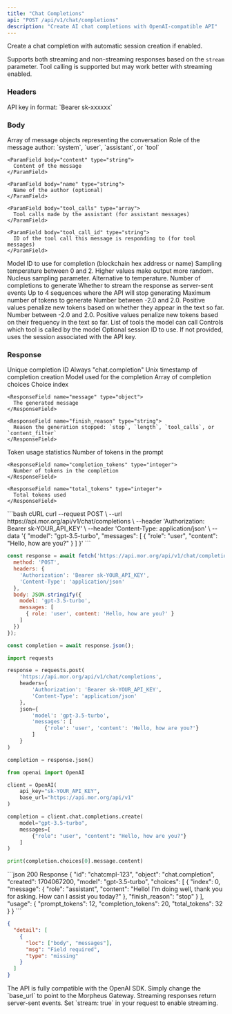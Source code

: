 ```yaml
---
title: "Chat Completions"
api: "POST /api/v1/chat/completions"
description: "Create AI chat completions with OpenAI-compatible API"
---
```


Create a chat completion with automatic session creation if enabled.

Supports both streaming and non-streaming responses based on the `stream` parameter. Tool calling is supported but may work better with streaming enabled.

### Headers

<ParamField header="Authorization" type="string" required>
  API key in format: `Bearer sk-xxxxxx`
</ParamField>

### Body

<ParamField body="messages" type="array" required>
  Array of message objects representing the conversation
  
  <Expandable title="Message Object">
    <ParamField body="role" type="string" required>
      Role of the message author: `system`, `user`, `assistant`, or `tool`
    </ParamField>
    
    <ParamField body="content" type="string">
      Content of the message
    </ParamField>
    
    <ParamField body="name" type="string">
      Name of the author (optional)
    </ParamField>
    
    <ParamField body="tool_calls" type="array">
      Tool calls made by the assistant (for assistant messages)
    </ParamField>
    
    <ParamField body="tool_call_id" type="string">
      ID of the tool call this message is responding to (for tool messages)
    </ParamField>
  </Expandable>
</ParamField>

<ParamField body="model" type="string">
  Model ID to use for completion (blockchain hex address or name)
</ParamField>

<ParamField body="temperature" type="number" default={1}>
  Sampling temperature between 0 and 2. Higher values make output more random.
</ParamField>

<ParamField body="top_p" type="number" default={1}>
  Nucleus sampling parameter. Alternative to temperature.
</ParamField>

<ParamField body="n" type="integer" default={1}>
  Number of completions to generate
</ParamField>

<ParamField body="stream" type="boolean" default={false}>
  Whether to stream the response as server-sent events
</ParamField>

<ParamField body="stop" type="string | array">
  Up to 4 sequences where the API will stop generating
</ParamField>

<ParamField body="max_tokens" type="integer">
  Maximum number of tokens to generate
</ParamField>

<ParamField body="presence_penalty" type="number" default={0}>
  Number between -2.0 and 2.0. Positive values penalize new tokens based on whether they appear in the text so far.
</ParamField>

<ParamField body="frequency_penalty" type="number" default={0}>
  Number between -2.0 and 2.0. Positive values penalize new tokens based on their frequency in the text so far.
</ParamField>

<ParamField body="tools" type="array">
  List of tools the model can call
</ParamField>

<ParamField body="tool_choice" type="string | object">
  Controls which tool is called by the model
</ParamField>

<ParamField body="session_id" type="string">
  Optional session ID to use. If not provided, uses the session associated with the API key.
</ParamField>

### Response

<ResponseField name="id" type="string">
  Unique completion ID
</ResponseField>

<ResponseField name="object" type="string">
  Always "chat.completion"
</ResponseField>

<ResponseField name="created" type="integer">
  Unix timestamp of completion creation
</ResponseField>

<ResponseField name="model" type="string">
  Model used for the completion
</ResponseField>

<ResponseField name="choices" type="array">
  Array of completion choices
  
  <Expandable title="Choice Object">
    <ResponseField name="index" type="integer">
      Choice index
    </ResponseField>
    
    <ResponseField name="message" type="object">
      The generated message
    </ResponseField>
    
    <ResponseField name="finish_reason" type="string">
      Reason the generation stopped: `stop`, `length`, `tool_calls`, or `content_filter`
    </ResponseField>
  </Expandable>
</ResponseField>

<ResponseField name="usage" type="object">
  Token usage statistics
  
  <Expandable title="Usage Object">
    <ResponseField name="prompt_tokens" type="integer">
      Number of tokens in the prompt
    </ResponseField>
    
    <ResponseField name="completion_tokens" type="integer">
      Number of tokens in the completion
    </ResponseField>
    
    <ResponseField name="total_tokens" type="integer">
      Total tokens used
    </ResponseField>
  </Expandable>
</ResponseField>

<RequestExample>
```bash cURL
curl --request POST \
  --url https://api.mor.org/api/v1/chat/completions \
  --header 'Authorization: Bearer sk-YOUR_API_KEY' \
  --header 'Content-Type: application/json' \
  --data '{
    "model": "gpt-3.5-turbo",
    "messages": [
      {
        "role": "user",
        "content": "Hello, how are you?"
      }
    ]
  }'
```

```javascript JavaScript
const response = await fetch('https://api.mor.org/api/v1/chat/completions', {
  method: 'POST',
  headers: {
    'Authorization': 'Bearer sk-YOUR_API_KEY',
    'Content-Type': 'application/json'
  },
  body: JSON.stringify({
    model: 'gpt-3.5-turbo',
    messages: [
      { role: 'user', content: 'Hello, how are you?' }
    ]
  })
});

const completion = await response.json();
```

```python Python
import requests

response = requests.post(
    'https://api.mor.org/api/v1/chat/completions',
    headers={
        'Authorization': 'Bearer sk-YOUR_API_KEY',
        'Content-Type': 'application/json'
    },
    json={
        'model': 'gpt-3.5-turbo',
        'messages': [
            {'role': 'user', 'content': 'Hello, how are you?'}
        ]
    }
)

completion = response.json()
```

```python OpenAI SDK
from openai import OpenAI

client = OpenAI(
    api_key="sk-YOUR_API_KEY",
    base_url="https://api.mor.org/api/v1"
)

completion = client.chat.completions.create(
    model="gpt-3.5-turbo",
    messages=[
        {"role": "user", "content": "Hello, how are you?"}
    ]
)

print(completion.choices[0].message.content)
```
</RequestExample>

<ResponseExample>
```json 200 Response
{
  "id": "chatcmpl-123",
  "object": "chat.completion",
  "created": 1704067200,
  "model": "gpt-3.5-turbo",
  "choices": [
    {
      "index": 0,
      "message": {
        "role": "assistant",
        "content": "Hello! I'm doing well, thank you for asking. How can I assist you today?"
      },
      "finish_reason": "stop"
    }
  ],
  "usage": {
    "prompt_tokens": 12,
    "completion_tokens": 20,
    "total_tokens": 32
  }
}
```

```json 422 Validation Error
{
  "detail": [
    {
      "loc": ["body", "messages"],
      "msg": "Field required",
      "type": "missing"
    }
  ]
}
```
</ResponseExample>

<Tip>
  The API is fully compatible with the OpenAI SDK. Simply change the `base_url` to point to the Morpheus Gateway.
</Tip>

<Note>
  Streaming responses return server-sent events. Set `stream: true` in your request to enable streaming.
</Note>

